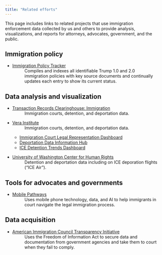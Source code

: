 ```yaml
---
title: "Related efforts"
---
```


This page includes links to related projects that use immigration enforcement data collected by us and others to provide analysis, visualizations, and reports for attorneys, advocates, government, and the public.

## Immigration policy

* [Immigration Policy Tracker](https://immpolicytracking.org)
: Compiles and indexes all identifiable Trump 1.0 and 2.0 immigration policies with key source documents and continually updates each entry to show its current status.

## Data analysis and visualization

* [Transaction Records Clearinghouse: Immigration](https://tracreports.org/immigration)
: Immigration courts, detention, and deportation data.

* [Vera Institute](https://www.vera.org)
: Immigration courts, detention, and deportation data.

  - [Immigration Court Legal Representation Dashboard](https://www.vera.org/ending-mass-incarceration/reducing-incarceration/detention-of-immigrants/advancing-universal-representation-initiative/immigration-data-tools-and-maps)
  - [Deportation Data Information Hub](https://www.vera.org/ending-mass-incarceration/reducing-incarceration/detention-of-immigrants/advancing-universal-representation-initiative/state-and-local-deportation-defense-information-hub)
  - [ICE Detention Trends Dashboard](https://www.vera.org/ice-detention-trends)
  
* [University of Washington Center for Human Rights](https://jsis.washington.edu/humanrights/)
: Detention and deportation data including on ICE deporation flights ("ICE Air").

## Tools for advocates and governments

<!-- * [Immigration Commons](https://immigrationcommons.org) -->
<!-- : Data analysis and visualization platform on immigration court proceedings for civil society and local government.  -->

* [Mobile Pathways](https://www.mobilepathways.org)
: Uses mobile phone technology, data, and AI to help immigrants in court navigate the legal immigration process.

## Data acquisition

* [American Immigration Council Transparency Initiative](https://www.americanimmigrationcouncil.org/what-we-do/government-transparency)
: Uses the Freedom of Information Act to secure data and documentation from government agencies and take them to court when they fail to comply. 


